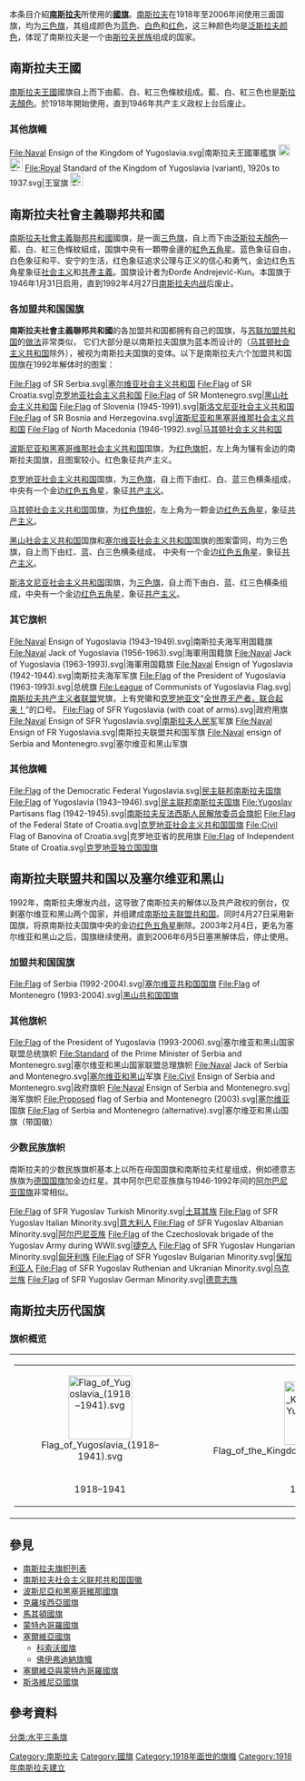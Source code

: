 本条目介紹'''[[南斯拉夫|南斯拉夫]]'''所使用的'''[[國旗|國旗]]'''。[[南斯拉夫|南斯拉夫]]在1918年至2006年间使用三面国旗，均为[[三色旗|三色旗]]，其组成颜色为[[蓝色|蓝色]]、[[白色|白色]]和[[红色|红色]]，这三种颜色均是[[泛斯拉夫颜色|泛斯拉夫颜色]]，体现了南斯拉夫是一个由[[斯拉夫民族|斯拉夫民族]]组成的国家。

== 南斯拉夫王國 ==
{{Infobox flag
| Name = 南斯拉夫王国
| Image = Pan-Slavic flag.svg
| Nickname = 
| Morenicks = 
| Use = 111000
| Symbol = {{FIAV|historical}}
| Proportion = 2:3
| Adoption = 1918
| Design = [[三色旗|三色旗]]，自上而下由藍、白、紅三色條紋組成。
| Designer = 
| Type = National
| Name2 = 南斯拉夫王国政府旗
| Image2 = Flag of the Kingdom of Yugoslavia (state).svg
| Nickname2 = 
| Morenicks2 = 
| Use2 = 111000
| Symbol2 = {{FIAV|historical}}
| Proportion2 = 2:3
| Adoption2 = 1918
| Design2 = [[三色旗|三色旗]]，自上而下由藍、白、紅三色條紋組成。
| Designer2 = 
}}

[[南斯拉夫王國|南斯拉夫王國]]國旗自上而下由藍、白、紅三色條紋组成。藍、白、紅三色也是[[斯拉夫顏色|斯拉夫顏色]]。於1918年開始使用，直到1946年共产主义政权上台后废止。

=== 其他旗幟 ===
<gallery>
File:Naval Ensign of the Kingdom of Yugoslavia.svg|南斯拉夫王國軍艦旗 [[File:FIAV_000001.svg|20px]] [[File:FIAV_historical.svg|23px]]
File:Royal Standard of the Kingdom of Yugoslavia (variant), 1920s to 1937.svg|王室旗 [[File:FIAV_historical.svg|23px]]
</gallery>

== 南斯拉夫社會主義聯邦共和國 ==
{{Infobox flag
| Name = 南斯拉夫社會主義聯邦共和國
| Image = Flag of SFR Yugoslavia.svg
| Nickname = 
| Morenicks = 
| Use = 111000
| Symbol = {{FIAV|historical}}
| Proportion = 1:2
| Adoption = {{Start date|1946|01|31}}<ref name="#1">[http://public.carnet.hr/fame/descr/yu-fnrj1.html#yu-1946 http://public.carnet.hr/fame/home.html]</ref>
| Design = [[三色旗|三色旗]]，自上而下由藍、白、紅三色條紋組成，中央有一顆帶金邊的[[紅色五角星|紅色五角星]]。
| Designer = Đorđe Andrejević-Kun
| Type = National

| Image2 = Civil Ensign of Yugoslavia (1950-1992).svg
| Nickname2 = 
| Morenicks2 = 
| Use2 = 000110
| Symbol2 = {{FIAV|historical}}
| Proportion2 = 2:3
| Adoption2 = {{Start date|1950|03|21}}<ref>[http://public.carnet.hr/fame/descr/yu-fnrj1.html#yu~1950 http://public.carnet.hr/fame/home.html]</ref>
| Design2 = [[三色旗|三色旗]]，自上而下由藍、白、紅三色條紋組成，中央有一顆帶金邊的[[紅色五角星|紅色五角星]]。
| Designer2 =

| Image3 = Naval Ensign of Yugoslavia (1949-1993).svg
| Nickname3 = 
| Morenicks3 = 
| Use3 = 000001
| Symbol3 = {{FIAV|historical}}
| Proportion3 = 2:3
| Adoption3 = {{Start date|1949|06|06}}<ref>[http://public.carnet.hr/fame/descr/yu-fnrj1.html#yu~1949 http://public.carnet.hr/fame/home.html]</ref>
| Design3 = 红旗，左上角为南斯拉夫国旗的变体。
| Designer3 = 
}}

[[南斯拉夫社會主義聯邦共和國|南斯拉夫社會主義聯邦共和國]]國旗，是一面[[三色旗|三色旗]]，自上而下由[[泛斯拉夫顏色|泛斯拉夫顏色]]—藍、白、紅三色條紋組成，国旗中央有一顆帶金邊的[[紅色五角星|紅色五角星]]。蓝色象征自由，白色象征和平、安宁的生活，红色象征追求公理与正义的信心和勇气，金边红色五角星象征[[社会主义|社会主义]]和[[共產主義|共產主義]]。国旗设计者为Đorđe Andrejević-Kun。本国旗于1946年1月31日启用，直到1992年4月27日[[南斯拉夫内战|南斯拉夫内战]]后废止。

=== 各加盟共和国国旗 ===
'''南斯拉夫社會主義聯邦共和國'''的各加盟共和国都拥有自己的国旗，与[[苏联加盟共和国|苏联加盟共和国]]的[[苏联加盟共和国国旗|做法]]非常类似，
它们大部分是以南斯拉夫国旗为蓝本而设计的（[[马其顿社会主义共和国|马其顿社会主义共和国]]除外），被视为南斯拉夫国旗的变体。以下是南斯拉夫六个加盟共和国国旗在1992年解体时的图案：
<gallery>
File:Flag of SR Serbia.svg|[[塞尔维亚社会主义共和国|塞尔维亚社会主义共和国]]
File:Flag of SR Croatia.svg|[[克罗地亚社会主义共和国|克罗地亚社会主义共和国]]
File:Flag of SR Montenegro.svg|[[黑山社会主义共和国|黑山社会主义共和国]]
File:Flag of Slovenia (1945-1991).svg|[[斯洛文尼亚社会主义共和国|斯洛文尼亚社会主义共和国]]
File:Flag of SR Bosnia and Herzegovina.svg|[[波斯尼亚和黑塞哥维那社会主义共和国|波斯尼亚和黑塞哥维那社会主义共和国]]
File:Flag of North Macedonia (1946–1992).svg|[[马其顿社会主义共和国|马其顿社会主义共和国]]
</gallery>

[[波斯尼亚和黑塞哥维那社会主义共和国|波斯尼亚和黑塞哥维那社会主义共和国]]国旗，为[[红色|红色旗帜]]，左上角为镶有金边的南斯拉夫国旗，且图案较小。红色象征共产主义。

[[克罗地亚社会主义共和国|克罗地亚社会主义共和国]]国旗，为[[三色旗|三色旗]]，自上而下由红、白、蓝三色横条组成，中央有一个金边[[红色五角星|红色五角星]]，象征[[共产主义|共产主义]]。

[[马其顿社会主义共和国|马其顿社会主义共和国]]国旗，为[[红色|红色旗帜]]，左上角为一颗金边[[红色五角星|红色五角星]]，象征[[共产主义|共产主义]]。

[[黑山社会主义共和国|黑山社会主义共和国]]国旗和[[塞尔维亚社会主义共和国|塞尔维亚社会主义共和国]]国旗的图案雷同，均为三色旗，自上而下由红、蓝、白三色横条组成，
中央有一个金边[[红色五角星|红色五角星]]，象征[[共产主义|共产主义]]。

[[斯洛文尼亚社会主义共和国|斯洛文尼亚社会主义共和国]]国旗，为[[三色旗|三色旗]]，自上而下由白、蓝、红三色横条组成，中央有一个金边[[红色五角星|红色五角星]]，象征[[共产主义|共产主义]]。

=== 其它旗帜 ===
<gallery>
File:Naval Ensign of Yugoslavia (1943–1949).svg|南斯拉夫海军用国籍旗
File:Naval Jack of Yugoslavia (1956-1963).svg|海軍用国籍旗
File:Naval Jack of Yugoslavia (1963-1993).svg|海軍用国籍旗
File:Naval Ensign of Yugoslavia (1942-1944).svg|南斯拉夫海军军旗
File:Flag of the President of Yugoslavia (1963-1993).svg|总统旗
File:League of Communists of Yugoslavia Flag.svg|[[南斯拉夫共产主义者联盟|南斯拉夫共产主义者联盟]]党旗，上有党徽和[[克罗地亚文|克罗地亚文]]“[[全世界无产者，联合起来！|全世界无产者，联合起来！]]”的口号。
File:Flag of SFR Yugoslavia (with coat of arms).svg|政府用旗
File:Naval Ensign of SFR Yugoslavia.svg|[[南斯拉夫人民军|南斯拉夫人民军]]军旗
File:Naval Ensign of FR Yugoslavia.svg|南斯拉夫联盟共和国军旗
File:Naval ensign of Serbia and Montenegro.svg|塞尔维亚和黑山军旗

</gallery>

=== 其他旗幟 ===
<gallery>
File:Flag of the Democratic Federal Yugoslavia.svg|[[民主联邦南斯拉夫|民主联邦南斯拉夫国旗]]
File:Flag of Yugoslavia (1943–1946).svg|[[民主联邦南斯拉夫|民主联邦南斯拉夫国旗]]
File:Yugoslav Partisans flag (1942-1945).svg|[[南斯拉夫反法西斯人民解放委员会|南斯拉夫反法西斯人民解放委员会旗帜]]
File:Flag of the Federal State of Croatia.svg|[[克罗地亚社会主义共和国|克罗地亚社会主义共和国国旗]]
File:Civil Flag of Banovina of Croatia.svg|克罗地亚省的民用旗
File:Flag of Independent State of Croatia.svg|[[克罗地亚独立国|克罗地亚独立国国旗]]

</gallery>

== 南斯拉夫联盟共和国以及塞尔维亚和黑山 ==
{{Infobox flag
| Name = 南斯拉夫联盟共和国<br />塞尔维亚和黑山
| Image = Flag of Serbia and Montenegro.svg
| Nickname = 
| Morenicks = 
| Use = 111111
| Symbol = {{FIAV|historical}}
| Proportion = 1:2
| Adoption = {{Start date|1992|04|27}}<ref name="#1"/>
| Design = [[三色旗|三色旗]]，自上而下由藍、白、紅三色條紋組成。
| Designer = 
| Type = National
}}
{{main|塞爾維亞與蒙特內哥羅國旗}}
1992年，南斯拉夫爆发内战，这导致了南斯拉夫的解体以及共产政权的倒台，仅剩塞尔维亚和黑山两个国家，并组建成[[南斯拉夫联盟共和国|南斯拉夫联盟共和国]]。同时4月27日采用新国旗，将原南斯拉夫国旗中央的金边[[红色五角星|红色五角星]]删除。2003年2月4日，更名为塞尔维亚和黑山之后，国旗继续使用。直到2006年6月5日塞黑解体后，停止使用。

=== 加盟共和国国旗 ===
<gallery>
File:Flag of Serbia (1992-2004).svg|[[塞尔维亚共和国_(1990年-2006年)|塞尔维亚共和国]][[塞尔维亚国旗|国旗]]
File:Flag of Montenegro (1993-2004).svg|[[黑山共和国_(1990年-2006年)|黑山共和国]][[黑山国旗|国旗]]
</gallery>

=== 其他旗帜 ===
<gallery>
File:Flag of the President of Yugoslavia (1993-2006).svg|塞尔维亚和黑山国家联盟总统旗帜
File:Standard of the Prime Minister of Serbia and Montenegro.svg|塞尔维亚和黑山国家联盟总理旗帜
File:Naval Jack of Serbia and Montenegro.svg|[[塞尔维亚和黑山|塞尔维亚和黑山]]军旗
File:Civil Ensign of Serbia and Montenegro.svg|政府旗帜
File:Naval Ensign of Serbia and Montenegro.svg|海军旗帜
File:Proposed flag of Serbia and Montenegro (2003).svg|[[塞尔维亚|塞尔维亚]]国旗
File:Flag of Serbia and Montenegro (alternative).svg|塞尔维亚和黑山国旗（带国徽）
</gallery>
=== 少数民族旗帜 ===
南斯拉夫的少数民族旗帜基本上以所在母国国旗和南斯拉夫红星组成，例如德意志族旗为[[德国国旗|德国国旗]]加金边红星。其中阿尔巴尼亚族旗与1946-1992年间的[[阿尔巴尼亚国旗|阿尔巴尼亚国旗]]非常相似。

<gallery>
File:Flag of SFR Yugoslav Turkish Minority.svg|[[土耳其族|土耳其族]]
File:Flag of SFR Yugoslav Italian Minority.svg|[[意大利人|意大利人]]
File:Flag of SFR Yugoslav Albanian Minority.svg|[[阿尔巴尼亚族|阿尔巴尼亚族]]
File:Flag of the Czechoslovak brigade of the Yugoslav Army during WWII.svg|[[捷克人|捷克人]]
File:Flag of SFR Yugoslav Hungarian Minority.svg|[[匈牙利族|匈牙利族]]
File:Flag of SFR Yugoslav Bulgarian Minority.svg|[[保加利亚人|保加利亚人]]
File:Flag of SFR Yugoslav Ruthenian and Ukranian Minority.svg|[[乌克兰族|乌克兰族]]
File:Flag of SFR Yugoslav German Minority.svg|[[德意志族|德意志族]]
</gallery>

==南斯拉夫历代国旗==
{{Gallery
|File:Pan-Slavic flag.svg|[[南斯拉夫王国|南斯拉夫王国]]<br />（1918年－1945年）
|File:Flag of the Kingdom of Yugoslavia (state).svg|[[南斯拉夫王国|南斯拉夫王国]]<br />（1918年－1945年）
|File:Flags of Yugoslavia.svg|[[南斯拉夫反法西斯人民解放委员会|南斯拉夫反法西斯人民解放委员会]]<br />（1942年－1945年）
|File:Flag of Yugoslavia (1943–1946).svg|[[民主联邦南斯拉夫|民主联邦南斯拉夫]]<br />（1942年－1945年）
|File:Flag of SFR Yugoslavia.svg|[[南斯拉夫社会主义联邦共和国|南斯拉夫社会主义联邦共和国]]<br />（1945年–1991年）
|File:Flag of FR Yugoslavia.svg|[[南斯拉夫联盟共和国|南斯拉夫联盟共和国]]<br />（1992年－2003年）
}}

===旗帜概览===
{| cellpadding="0" cellspacing="0" style="margin:auto; border:1px solid #ccc; background:#fff;"
|-
|
{| cellspacing=3 cellpadding=3 style="background:#fff;"
|-
| style="width:180px; text-align:center;" | [[File:Flag_of_Yugoslavia_(1918–1941).svg|112px]]
| style="width:180px; text-align:center;" | [[File:Flag_of_the_Kingdom_of_Yugoslavia_(state).svg|112px]]
| style="width:180px; text-align:center;" | [[File:Flags_of_Yugoslavia.svg|112px]]
| style="width:180px; text-align:center;" | [[File:Flag_of_Yugoslavia_(1943–1946).svg|112px]]
| style="width:180px; text-align:center;" | [[File:Flag_of_SFR_Yugoslavia.svg|112px]]
| style="width:180px; text-align:center;" | [[File:Flag_of_FR_Yugoslavia.svg|112px]]
|-
 |align=center | 1918–1941
| align=center | 1918–1945
| align=center | 1942–1945
| align=center | 1942–1945
| align=center | 1945–1991
| align=center | 1992–2003
|}
|}

== 參見 ==
* [[南斯拉夫旗帜列表|南斯拉夫旗帜列表]]
* [[南斯拉夫社会主义联邦共和国国徽|南斯拉夫社会主义联邦共和国国徽]]
* [[波斯尼亞和黑塞哥維那國旗|波斯尼亞和黑塞哥維那國旗]]
* [[克羅埃西亞國旗|克羅埃西亞國旗]]
* [[馬其頓國旗|馬其頓國旗]]
* [[蒙特內哥羅國旗|蒙特內哥羅國旗]]
* [[塞爾維亞國旗|塞爾維亞國旗]]
** [[科索沃國旗|科索沃國旗]]
** [[佛伊弗迪納旗幟|佛伊弗迪納旗幟]]
* [[塞爾維亞與蒙特內哥羅國旗|塞爾維亞與蒙特內哥羅國旗]]
* [[斯洛維尼亞國旗|斯洛維尼亞國旗]]

== 參考資料 ==
{{reflist}}

[[Category:南斯拉夫|Category:南斯拉夫]]
[[Category:國旗|Category:國旗]]
[[分类:水平三条旗|分类:水平三条旗]]
[[Category:1918年面世的旗幟|Category:1918年面世的旗幟]]
[[Category:1918年南斯拉夫建立|Category:1918年南斯拉夫建立]]